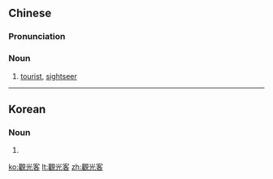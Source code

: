 {{also|观光客}}
==Chinese==
{{zh-forms|s=观光客|type=21}}

===Pronunciation===
{{zh-pron
|m=guānguāngkè
|c=gun1 gwong1 haak3
|cat=n
}}

===Noun===
{{zh-noun}}

# [[tourist]], [[sightseer]]

----

==Korean==
{{ko-hanjatab}}

===Noun===
{{ko-noun|hj|hangeul=관광객}}

# {{hanja form of|관광객|[[tourist]], [[sightseer]], [[traveler]]}}

[[ko:觀光客]]
[[lt:觀光客]]
[[zh:觀光客]]